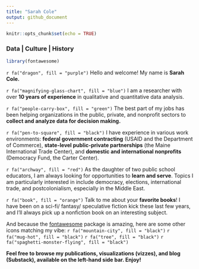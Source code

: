 ```yaml
---
title: "Sarah Cole"
output: github_document
---
```


```r
knitr::opts_chunk$set(echo = TRUE)
```


### Data | Culture | History

```r
library(fontawesome)

```

`r fa("dragon", fill = "purple")` Hello and welcome! My name is **Sarah Cole.**

`r fa("magnifying-glass-chart", fill = "blue")` I am a researcher with over **10 years of experience** in qualitative and quantitative data analysis.

`r fa("people-carry-box", fill = "green")` The best part of my jobs has been helping organizations in the public, private, and nonprofit sectors to **collect and analyze data for decision making.**

`r fa("pen-to-square", fill = "black")` I have experience in various work environments: **federal government contracting** (USAID and the Department of Commerce), **state-level public-private partnerships** (the Maine International Trade Center), and **domestic and international nonprofits** (Democracy Fund, the Carter Center).

`r fa("archway", fill = "red")` As the daughter of two public school educators, I am always looking for opportunities to **learn and serve**. Topics I am particularly interested in include democracy, elections, international trade, and postcolonialism, especially in the Middle East.

`r fa("book", fill = "orange")` Talk to me about your **favorite books**! I have been on a sci-fi/ fantasy/ speculative fiction kick these last few years, and I'll always pick up a nonfiction book on an interesting subject.

And because the [fontawesome](https://rstudio.github.io/fontawesome/articles/icon-reference.html) package is amazing, here are some other icons matching my vibe:
`r fa("mountain-city", fill = "black")` `r fa("mug-hot", fill = "black")` `r fa("tree", fill = "black")` `r fa("spaghetti-monster-flying", fill = "black")`

**Feel free to browse my publications, visualizations (vizzes), and blog (Substack), available on the left-hand side bar. Enjoy!**
